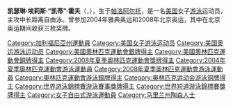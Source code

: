 {{noteTA
|T=zh-hans:凯蒂·霍夫; zh-hk:姬蒂·賀芙;
}}
{{Infobox Swimmer|
| swimmername= 姬蒂·賀芙
| image= Katie Hoff Olympic Games 2008.jpg
| fullname = Katherine Elise Hoff 
| nicknames = Katie
| nationality = {{USA}}
| strokes = [[自由式|自由式]]
| club = 
| collegeteam = 
| birth_date = {{birth date and age|1989|6|3}}
| birth_place ={{USA}}[[帕洛阿尔托_(加利福尼亚州)|帕洛阿尔托]]
| deathdate =
| deathplace =
| height = 175cm
| weight = 64kg
| medaltemplates =
{{MedalCompetition|[[奧林匹克運動會|奧林匹克運動會]]}}
{{MedalSilver|[[2008年夏季奧林匹克運動會|2008年北京]]|[[2008年夏季奧林匹克運動會游泳比賽|400米自由泳]]}}
{{MedalBronze|[[2008年夏季奧林匹克運動會|2008年北京]]|[[2008年夏季奧林匹克運動會游泳比賽|400米混合泳]]}}
{{MedalBronze|[[2008年夏季奧林匹克運動會|2008年北京]]|[[2008年夏季奧林匹克運動會游泳比賽|4×200米自由泳接力]]}}
}}

'''凯瑟琳·埃莉斯·“凯蒂”·霍夫'''（{{lang-en|'''Katherine Elise "Katie" Hoff'''}}，{{bd|1989年|6月3日}}），生于[[帕洛阿尔托_(加利福尼亚州)|帕洛阿尔托]]，是一名[[美国|美国]]女子[[游泳|游泳]]运动员，主攻中长距离自由泳。曾参加2004年雅典奥运和2008年北京奥运，其中在北京奥运期间收获三枚奖牌。

{{DEFAULTSORT:Hoff, Katie}}
[[Category:加利福尼亞州運動員|Category:加利福尼亞州運動員]]
[[Category:美国女子游泳运动员|Category:美国女子游泳运动员]]
[[Category:美国奥运游泳运动员|Category:美国奥运游泳运动员]]
[[Category:美國奧林匹克運動會銀牌得主|Category:美國奧林匹克運動會銀牌得主]]
[[Category:美國奧林匹克運動會銅牌得主|Category:美國奧林匹克運動會銅牌得主]]
[[Category:2008年夏季奧林匹克運動會獎牌得主|Category:2008年夏季奧林匹克運動會獎牌得主]]
[[Category:2004年夏季奧林匹克運動會游泳運動員|Category:2004年夏季奧林匹克運動會游泳運動員]]
[[Category:2008年夏季奧林匹克運動會游泳運動員|Category:2008年夏季奧林匹克運動會游泳運動員]]
[[Category:奧林匹克運動會游泳銀牌得主|Category:奧林匹克運動會游泳銀牌得主]]
[[Category:奥林匹克运动会游泳铜牌得主|Category:奥林匹克运动会游泳铜牌得主]]
[[Category:世界游泳錦標賽游泳賽事獎牌得主|Category:世界游泳錦標賽游泳賽事獎牌得主]]
[[Category:世界短道游泳錦標賽獎牌得主|Category:世界短道游泳錦標賽獎牌得主]]
[[Category:女子自由式游泳運動員|Category:女子自由式游泳運動員]]
[[Category:马里兰州陶森人士|Category:马里兰州陶森人士]]

{{US-sport-bio-stub}}
{{Swimming-bio-stub}}